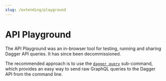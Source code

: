 ```yaml
---
slug: /extending/playground
---
```




# API Playground

The API Playground was an in-browser tool for testing, running and sharing Dagger API queries. It has since been decommissioned.

The recommended approach is to use the [`dagger query`](./clients-http.mdx#dagger-cli) sub-command, which provides an easy way to send raw GraphQL queries to the Dagger API from the command line.
